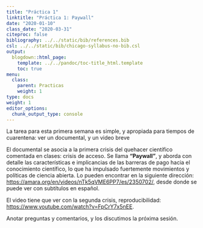 ```yaml
---
title: "Práctica 1"
linktitle: "Práctica 1: Paywall"
date: "2020-01-10"
class_date: "2020-03-31"
citeproc: false
bibliography: ../../static/bib/references.bib
csl: ../../static/bib/chicago-syllabus-no-bib.csl
output:
  blogdown::html_page:
    template: ../../pandoc/toc-title_html.template
    toc: true
menu:
  class:
    parent: Practicas
    weight: 1
type: docs
weight: 1
editor_options:
  chunk_output_type: console
---
```



La tarea para esta primera semana es simple, y apropiada para tiempos de cuarentena: ver un documental, y un video breve

El documental se asocia a la primera crisis del quehacer científico comentada en clases: crisis de acceso. Se llama **"Paywall"**, y aborda con detalle las características e implicancias de las barreras de pago hacia el conocimiento científico, lo que ha impulsado fuertemente movimientos y políticas de ciencia abierta. Lo pueden encontrar en la siguiente dirección: [https://amara.org/en/videos/nTk5qVME6PP7/es/2350702/](https://amara.org/en/videos/nTk5qVME6PP7/es/2350702/), desde donde se puede ver con subtítulos en español.

El video tiene que ver con la segunda crisis, reproducibilidad: [https://www.youtube.com/watch?v=FpCrY7x5nEE](https://www.youtube.com/watch?v=FpCrY7x5nEE).

Anotar preguntas y comentarios, y los discutimos la próxima sesión.
